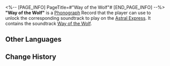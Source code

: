<%-- [PAGE_INFO]
PageTitle=#"Way of the Wolf"#
[END_PAGE_INFO] --%>
{{Item Infobox
|id          = 210331
|image       = Item Way of the Wolf.png{{subst:void|<!--$UPLOAD:<<SpriteOutput/ItemFigures/210001.png>-<Item Way of the Wolf.png>-<Item Icons>>-->}}
|type        = Disk
|invCategory = Valuables
|rarity      = 3
|effect      = 
|description = A record that can be played on the Express' phonograph. It might be a chance acquisition or a gift from someone else. All sorts of memories surge up when the music plays &mdash; the smiles, encounters, touches, and the excitement of battle. Maybe that is why people still collect records even as society rapidly advances.<br />The current record contains the track "Way of the Wolf."
}}
{{Description|''"Hmph!"''}}
'''"Way of the Wolf"''' is a [[Phonograph]] Record that the player can use to unlock the corresponding soundtrack to play on the [[Astral Express]]. It contains the soundtrack [[Way of the Wolf]].

==Other Languages==
{{Other Languages
|en   = "Way of the Wolf"
|zhs  = 《狼之道》
|zht  = 《狼之道》
|ja   = 『オオカミの道』
|ko   = ≪늑대의 길≫
|es   = El camino del lobo
|fr   = «&nbsp;Way of the Wolf&nbsp;»
|ru   = Way of the Wolf
|th   = "Way of the Wolf"
|vi   = "Con Đường Của Sói"
|de   = „Der Weg des Wolfs“
|id   = "Way of the Wolf"
|pt   = "Way of the Wolf"
}}

==Change History==
{{Change History|2.2}}